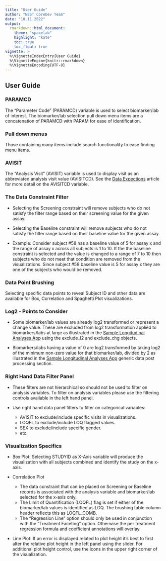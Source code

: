 ```yaml
---
title: "User Guide"
author: "NEST CoreDev Team"
date: "10.11.2022"
output:
  rmarkdown::html_document:
    theme: "spacelab"
    highlight: "kate"
    toc: true
    toc_float: true
vignette: >
  %\VignetteIndexEntry{User Guide}
  %\VignetteEngine{knitr::rmarkdown}
  %\VignetteEncoding{UTF-8}
---
```


## User Guide



### PARAMCD 
The "Parameter Code" (PARAMCD) variable is used to select biomarker/lab of interest. The biomarker/lab selection pull down menu items are a concatenation of PARAMCD with PARAM for ease of identification.

### Pull down menus
Those containing many items include search functionality to ease finding menu items.

### AVISIT
The "Analysis Visit" (AVISIT) variable is used to display visit as an abbreviated analysis visit value (AVISITCD). See the [Data Expections]() article for more detail on the AVISITCD variable.

### The Data Constraint Filter

- Selecting the Screening constraint will remove subjects who do not satisfy the filter range based on their screening value for the given assay.

- Selecting the Baseline constraint will remove subjects who do not satisfy the filter range based on their baseline value for the given assay.

- Example: Consider subject #58 has a baseline value of 5 for assay x and the range of assay x across all subjects is 1 to 10. 
             If the the baseline constraint is selected and the value is changed to a range of 7 to 10 then subjects who do not meet
             that condition are removed from the visualizations. Since subject #58 baseline value is 5 for assay x they are one of the 
             subjects who would be removed.

### Data Point Brushing
Selecting specific data points to reveal Subject ID and other data are available for Box, Correlation and Spaghetti Plot visualizations.

### Log2 -  Points to Consider

- Some biomarker/lab values are already log2 transformed or represent a change value. These are excluded from log2 transformation applied to biomarkers/labs
  at large as illustrated in the [Sample Longitudinal Analyses App]() using the exclude_l2 and exclude_chg objects.

- Biomarkers/labs having a value of 0 are log2 transformed by taking log2 of the minimum non-zero value for that biomarker/lab, divided by 2 
  as illustrated in the [Sample Longitudinal Analyses App]() generic data post processing section.

### Right Hand Data Filter Panel

- These filters are not hierarchical so should not be used to filter on analysis variables. 
    To filter on analysis variables please use the filtering controls available in the left hand panel.

- Use right hand data panel filters to filter on categorical variables:
  - AVISIT to exclude/include specific visits in visualizations.
  - LOQFL to exclude/include LOQ flagged values.
  - SEX to exclude/include specific gender.
  - etc.

### Visualization Specifics
  
- Box Plot: Selecting STUDYID as X-Axis variable will produce the visualization with all subjects combined and identify the study on the x-axis.

- Correlation Plot
  - The data constraint that can be placed on Screening or Baseline records is associated with the analysis variable and biomarker/lab
    selected for the x-axis only.
  - The Limit of Quantification (LOQFL) flag is set if either of the biomarker/lab values is identified as LOQ. The brushing table column header reflects this as LOQFL_COMB.
  - The "Regression Line" option should only be used in conjunction with the "Treatment Faceting" option. Otherwise the per treatment regression formula and coefficient annotations will overlay.

- Line Plot: If an error is displayed related to plot height it's best to first alter the relative plot height in the left panel using the slider. For additional plot height control, use the icons in the upper right corner of the visualization.
